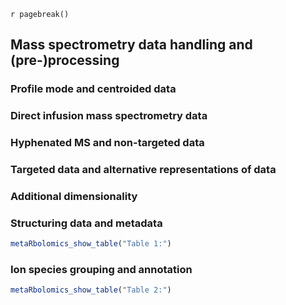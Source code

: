 `r pagebreak()`

## Mass spectrometry data handling and (pre-)processing

### Profile mode and centroided data

### Direct infusion mass spectrometry data

### Hyphenated MS and non-targeted data

### Targeted data and alternative representations of data

### Additional dimensionality

### Structuring data and metadata


```r
metaRbolomics_show_table("Table 1:")
```



### Ion species grouping and annotation

```r
metaRbolomics_show_table("Table 2:")
```
